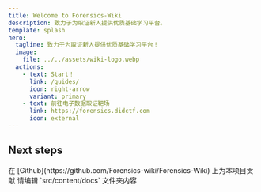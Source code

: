 ```yaml
---
title: Welcome to Forensics-Wiki
description: 致力于为取证新人提供优质基础学习平台。
template: splash
hero:
  tagline: 致力于为取证新人提供优质基础学习平台！
  image:
    file: ../../assets/wiki-logo.webp
  actions:
    - text: Start！
      link: /guides/
      icon: right-arrow
      variant: primary
    - text: 前往电子数据取证靶场
      link: https://forensics.didctf.com
      icon: external
---
```



## Next steps

<CardGrid stagger>
	<Card title="贡献本项目" icon="pencil">
		在 [Github](https://github.com/Forensics-wiki/Forensics-Wiki) 上为本项目贡献
	</Card>
	<Card title="新增内容" icon="add-document">
		请编辑 `src/content/docs` 文件夹内容
	</Card>
</CardGrid>
